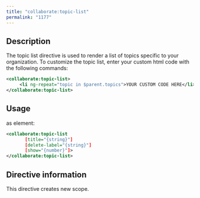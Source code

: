 ```yaml
---
title: "collaborate:topic-list"
permalink: "1177"
---
```


## Description

The topic list directive is used to render a list of topics specific to your organization. To customize the topic list, enter your custom html code with the following commands:

```xml
<collaborate:topic-list>
     <li ng-repeat="topic in $parent.topics">YOUR CUSTOM CODE HERE</li>
</collaborate:topic-list>
```

## Usage

as element:

```xml
<collaborate:topic-list
       [title="{string}"]
       [delete-label="{string}"]
       [show="{number}"]>
</collaborate:topic-list>
```

## Directive information

This directive creates new scope.